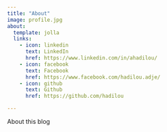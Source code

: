 ```yaml
---
title: "About"
image: profile.jpg
about:
  template: jolla
  links:
    - icon: linkedin
      text: LinkedIn
      href: https://www.linkedin.com/in/ahadilou/
    - icon: facebook
      text: Facebook
      href: https://www.facebook.com/hadilou.adje/
    - icon: github
      text: Github
      href: https://github.com/hadilou

---
```


About this blog
